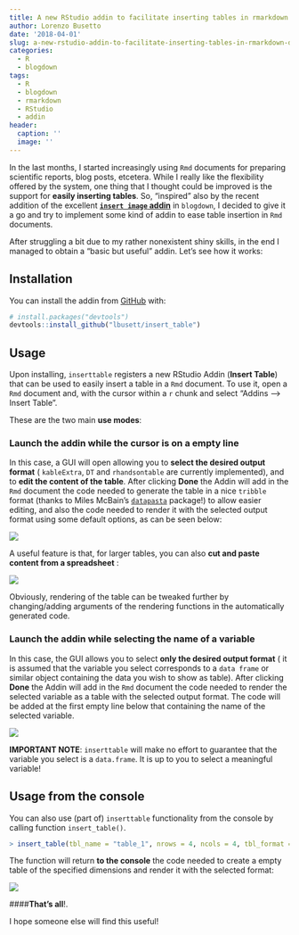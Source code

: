 ```yaml
---
title: A new RStudio addin to facilitate inserting tables in rmarkdown documents
author: Lorenzo Busetto
date: '2018-04-01'
slug: a-new-rstudio-addin-to-facilitate-inserting-tables-in-rmarkdown-documents
categories:
  - R
  - blogdown
tags:
  - R
  - blogdown
  - rmarkdown
  - RStudio
  - addin
header:
  caption: ''
  image: ''
---
```


In the last months, I started increasingly using `Rmd` documents for preparing scientific reports, blog posts, etcetera. While I really like the flexibility offered by the system, one thing that I thought could be improved is the support for __easily inserting tables__. So, "inspired" also by the recent addition of the excellent [__`insert image` addin__](http://lcolladotor.github.io/2018/03/07/blogdown-insert-image-addin/#.WsEt2YhuaHs) in `blogdown`, I decided to give it a go and try to implement some kind of addin to ease table insertion in `Rmd` documents. 

After struggling a bit due to my rather nonexistent shiny skills, in the end I managed to obtain a "basic but useful" addin. Let's see how it works:

## Installation

You can install the addin from [GitHub](https://github.com/) with:

``` r
# install.packages("devtools")
devtools::install_github("lbusett/insert_table")
```

## Usage

Upon installing, `inserttable` registers a new RStudio Addin (__Insert Table__)
that can be used to easily insert a table in a `Rmd` document. To use it, open a `Rmd` document and, with the cursor within a `r` chunk and select  "Addins --> Insert Table". 

These are the two main __use modes__:

### Launch the addin while the cursor is on a empty line

In this case, a GUI will open allowing you to __select the desired output format__ (
`kableExtra`, `DT` and `rhandsontable` are currently implemented), and to __edit the content of the table__. After clicking __Done__ the Addin will add in the `Rmd`
document the code needed to generate the table in a nice `tribble` format (thanks to Miles McBain's [`datapasta`](https://github.com/milesmcbain/datapasta) package!) to allow easier editing, and also the code needed to render it with the selected output format using some 
default options, as can be seen below: 


![](/img/inserttable/animation_1.gif)


A useful feature is that, for larger tables, you can also __cut and paste content from a spreadsheet__ : 

![](/img/inserttable/animation_2.gif)


Obviously, rendering of the table can be tweaked further by changing/adding arguments of the rendering functions in the automatically generated code.


### Launch the addin while selecting the name of a variable

In this case, the GUI allows you to select __only the desired output format__ (
it is assumed that the variable you select corresponds to a `data frame` or similar
object containing the data you wish to show as table). After clicking __Done__
the Addin will add in the `Rmd` document the code needed to render the selected variable as a table with the selected output format. The code will be added at the first empty line below that containing the name of the selected variable.


![](/img/inserttable/animation_3.gif)


__IMPORTANT NOTE__: `inserttable` will make no effort to guarantee that the 
variable you select is a `data.frame`. It is up to you to select a meaningful
variable!

## Usage from the console

You can also use (part of) `inserttable` functionality from the console by calling
function `insert_table()`. 

```r

> insert_table(tbl_name = "table_1", nrows = 4, ncols = 4, tbl_format = "DT")

```

The function will return __to the console__ the code needed to create a empty 
table of the specified dimensions and render it with the selected format:

![](/img/inserttable/animation_4.gif)


####__That's all__!. 

I hope someone else will find this useful! 
